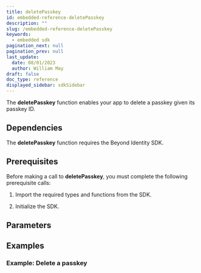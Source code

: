 ```yaml
---
title: deletePasskey
id: embedded-reference-deletePasskey
description: ""
slug: /embedded-reference-deletePasskey
keywords:
  - embedded sdk
pagination_next: null
pagination_prev: null
last_update:
  date: 08/01/2023
  author: William May
draft: false
doc_type: reference
displayed_sidebar: sdkSidebar
---
```


The **deletePasskey** function enables your app to delete a passkey given its passkey ID.

## Dependencies

The **deletePasskey** function requires the Beyond Identity SDK.

<InstallationAll />

## Prerequisites

Before making a call to **deletePasskey**, you must complete the following prerequisite calls:

1. Import the required types and functions from the SDK.

  <ImportAll />

2. Initialize the SDK.

  <InitializeAll />

## Parameters

<DeletePasskeyParametersAll />

## Examples

### Example: Delete a passkey

<DeletePasskeyAll />

